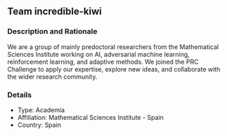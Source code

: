 ## Team incredible-kiwi

### Description and Rationale
We are a group of mainly predoctoral researchers from the Mathematical Sciences Institute working on AI, adversarial machine learning, reinforcement learning, and adaptive methods. We joined the PRC Challenge to apply our expertise, explore new ideas, and collaborate with the wider research community.

### Details

* Type: Academia
* Affiliation: Mathematical Sciences Institute - Spain
* Country: Spain

